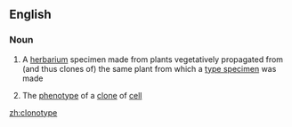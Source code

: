 ==English==

===Noun===
{{en-noun}}

# {{lb|en|taxonomy}} A [[herbarium]] specimen made from plants vegetatively propagated from (and thus clones of) the same plant from which a [[type specimen]] was made
# {{lb|en|biology}} The [[phenotype]] of a [[clone]] of [[cell]]

[[zh:clonotype]]